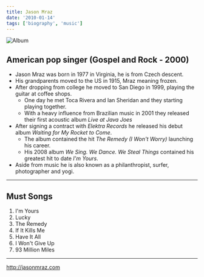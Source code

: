 ```yaml
---
title: Jason Mraz
date: '2010-01-14'
tags: ['biography', 'music']
---
```


![Album](/static/images/music/JasonMrazWeSingWeDanceWeSteal.jpg)

## American pop singer (Gospel and Rock - 2000)

* Jason Mraz was born in 1977 in Virginia, he is from Czech descent.
* His grandparents moved to the US in 1915, Mraz meaning frozen.
* After dropping from college he moved to San Diego in 1999, playing the guitar at coffee shops.
	* One day he met Toca Rivera and Ian Sheridan and they starting playing together.
	* With a heavy influence from Brazilian music in 2001 they released their first acoustic album *Live at Java Joes*
* After signing a contract with *Elektra Records* he released his debut album *Waiting for My Rocket to Come*.
	* The album contained the hit *The Remedy (I Won't Worry)* launching his career.
	* His 2008 album *We Sing. We Dance. We Steal Things* contained his greatest hit to date *I'm Yours*.
* Aside from music he is also known as a philanthropist, surfer, photographer and yogi.

***

## Must Songs ##

1. I'm Yours
2. Lucky
3. The Remedy
4. If It Kills Me
5. Have It All
6. I Won't Give Up
7. 93 Million Miles

***

http://jasonmraz.com


